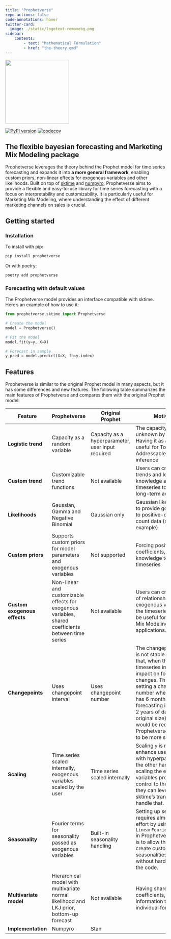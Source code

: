 ```yaml
---
title: "Prophetverse"
repo-actions: false
code-annotations: hover
twitter-card:
  image: ./static/logotext-removebg.png
sidebar:
    contents:
        - text: "Mathematical Formulation"
        - href: "the-theory.qmd"
---
```




![](static/logo-removebg.png){fig-align="center" width="200px"}

[![PyPI version](https://badge.fury.io/py/prophetverse.svg)](https://badge.fury.io/py/prophetverse)
[![codecov](https://codecov.io/gh/felipeangelimvieira/prophetverse/graph/badge.svg?token=O37PGJI3ZX)](https://codecov.io/gh/felipeangelimvieira/prophetverse)

## The flexible bayesian forecasting and Marketing Mix Modeling package

Prophetverse leverages the theory behind the Prophet model for time series forecasting and expands it into __a more general framework__, enabling custom priors, non-linear effects for exogenous variables and other likelihoods. Built on top of [sktime](https://www.sktime.net/en/stable/) and [numpyro](https://num.pyro.ai/en/stable/), Prophetverse aims to provide a flexible and easy-to-use library for time series forecasting with a focus on interpretability and customizability. It is particularly useful for Marketing Mix Modeling, where understanding the effect of different marketing channels on sales is crucial.

## Getting started

### Installation

To install with pip:

```bash
pip install prophetverse
```

Or with poetry:

```bash
poetry add prophetverse
```

### Forecasting with default values

The Prophetverse model provides an interface compatible with sktime.
Here's an example of how to use it:

```python
from prophetverse.sktime import Prophetverse

# Create the model
model = Prophetverse()

# Fit the model
model.fit(y=y, X=X)

# Forecast in sample
y_pred = model.predict(X=X, fh=y.index)
```




## Features

Prophetverse is similar to the original Prophet model in many aspects, but it has some differences and new features. The following table summarizes the main features of Prophetverse and compares them with the original Prophet model:



| Feature                         | Prophetverse                                                                                                               | Original Prophet                         | Motivation |
|---------------------------------|----------------------------------------------------------------------------------------------------------------------------|------------------------------------------| ----------------------------------------- |
| **Logistic trend**              | Capacity as a random variable                           | Capacity as a hyperparameter, user input required             | The capacity is usually unknown by the users. Having it as a variable is useful for Total Addressable Market inference |
| **Custom trend**               | Customizable trend functions                                                                                                | Not available                            | Users can create custom trends and leverage their knowledge about the timeseries to enhance long-term accuracy |
| **Likelihoods**                 | Gaussian, Gamma and Negative Binomial                                                                                                | Gaussian only                            | Gaussian likelihood fails to provide good forecasts to positive-only and count data (sales, for example) |
| **Custom priors**               | Supports custom priors for model parameters and exogenous variables                                                        | Not supported                            | Forcing positive coefficients, using prior knowledge to model the timeseries|
| **Custom exogenous effects**              | Non-linear and customizable effects for exogenous variables, shared coefficients between time series                       | Not available                            | Users can create any kind of relationship between exogenous variables and the timeseries, which can be useful for Marketing Mix Modeling and other applications. |
| **Changepoints**                | Uses changepoint interval                                                                                                  | Uses changepoint number                  | The changepoint number is not stable in the sense that, when the size of timeseries increases, its impact on forecast changes. Think about setting a changepoint number when timeseries has 6 months, and forecasting in future with 2 years of data (4x time original size). Re-tuning would be required. Prophetverse is expected to be more stable |
| **Scaling**                     | Time series scaled internally, exogenous variables scaled by the user                                                      | Time series scaled internally            | Scaling `y` is needed to enhance user experience with hyperparameters. On the other hand, not scaling the exogenous variables provide more control to the user and they can leverage sktime's transformers to handle that. |
| **Seasonality**                 | Fourier terms for seasonality passed as exogenous variables                                                                | Built-in seasonality handling            | Setting up seasonality requires almost zero effort by using `LinearFourierSeasonality` in Prophetverse. The idea is to allow the user to create custom seasonalities easily, without hardcoding it in the code. |
| **Multivariate model**          | Hierarchical model with multivariate normal likelihood and LKJ prior, bottom-up forecast                                    | Not available                            | Having shared coefficients, using global information to enhance individual forecast.|| **Inference methods**           | MCMC and MAP                                                                                                               | MCMC and MAP                            | |
| **Implementation** | Numpyro | Stan
